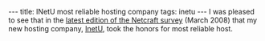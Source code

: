 ---
title: INetU most reliable hosting company
tags: inetu
---
I was pleased to see that in the [http://news.netcraft.com/archives/2008/04/14/inetu_is_the_most_reliable_hosting_company_site_in_march_2008.html latest edition of the Netcraft survey] (March 2008) that my new hosting company, [[InetU]], took the honors for most reliable host.
